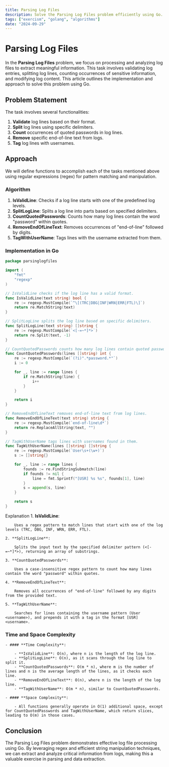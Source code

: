 ```yaml
---
title: Parsing Log Files
description: Solve the Parsing Log Files problem efficiently using Go.
tags: ["exercism", "golang", "algorithms"]
date: "2024-09-29"
---
```


# Parsing Log Files

In the **Parsing Log Files** problem, we focus on processing and analyzing log files to extract meaningful information. This task involves validating log entries, splitting log lines, counting occurrences of sensitive information, and modifying log content. This article outlines the implementation and approach to solve this problem using Go.

## Problem Statement

The task involves several functionalities:
1. **Validate** log lines based on their format.
2. **Split** log lines using specific delimiters.
3. **Count** occurrences of quoted passwords in log lines.
4. **Remove** specific end-of-line text from logs.
5. **Tag** log lines with usernames.

## Approach

We will define functions to accomplish each of the tasks mentioned above using regular expressions (regex) for pattern matching and manipulation.

### Algorithm

1. **IsValidLine**: Checks if a log line starts with one of the predefined log levels.
2. **SplitLogLine**: Splits a log line into parts based on specified delimiters.
3. **CountQuotedPasswords**: Counts how many log lines contain the word "password" within quotes.
4. **RemoveEndOfLineText**: Removes occurrences of "end-of-line" followed by digits.
5. **TagWithUserName**: Tags lines with the username extracted from them.

### Implementation in Go

```go
package parsinglogfiles

import (
	"fmt"
	"regexp"
)

// IsValidLine checks if the log line has a valid format.
func IsValidLine(text string) bool {
	re := regexp.MustCompile(`^\[(TRC|DBG|INF|WRN|ERR|FTL)\]`)
	return re.MatchString(text)
}

// SplitLogLine splits the log line based on specific delimiters.
func SplitLogLine(text string) []string {
	re := regexp.MustCompile(`<[-=~*]*>`)
	return re.Split(text, -1)
}

// CountQuotedPasswords counts how many log lines contain quoted passwords.
func CountQuotedPasswords(lines []string) int {
	re := regexp.MustCompile(`(?i)".*password.*"`)
	i := 0

	for _, line := range lines {
		if re.MatchString(line) {
			i++
		}
	}

	return i
}

// RemoveEndOfLineText removes end-of-line text from log lines.
func RemoveEndOfLineText(text string) string {
	re := regexp.MustCompile(`end-of-line\d*`)
	return re.ReplaceAllString(text, "")
}

// TagWithUserName tags lines with usernames found in them.
func TagWithUserName(lines []string) []string {
	re := regexp.MustCompile(`User\s+(\w+)`)
	s := []string{}

	for _, line := range lines {
		founds := re.FindStringSubmatch(line)
		if founds != nil {
			line = fmt.Sprintf("[USR] %s %s", founds[1], line)
		}
		s = append(s, line)
	}

	return s
}
```

Explanation
    1. **IsValidLine**:

        Uses a regex pattern to match lines that start with one of the log levels (TRC, DBG, INF, WRN, ERR, FTL).

    2. **SplitLogLine**:

        Splits the input text by the specified delimiter pattern (<[-=~*]*>), returning an array of substrings.
    
    3. **CountQuotedPasswords**:

        Uses a case-insensitive regex pattern to count how many lines contain the word "password" within quotes.
    
    4. **RemoveEndOfLineText**:

        Removes all occurrences of "end-of-line" followed by any digits from the provided text.
    
    5. **TagWithUserName**:

        Searches for lines containing the username pattern (User <username>), and prepends it with a tag in the format [USR] <username>.

### Time and Space Complexity
    - #### **Time Complexity**:

        - **IsValidLine**: O(n), where n is the length of the log line.
        - **SplitLogLine**: O(n), as it scans through the log line to split it.
        - **CountQuotedPasswords**: O(m * n), where m is the number of lines and n is the average length of the lines, as it checks each line.
        - **RemoveEndOfLineText**: O(n), where n is the length of the log line.
        - **TagWithUserName**: O(m * n), similar to CountQuotedPasswords.

    - #### **Space Complexity**:

        - All functions generally operate in O(1) additional space, except for CountQuotedPasswords and TagWithUserName, which return slices, leading to O(m) in those cases.

## Conclusion
The Parsing Log Files problem demonstrates effective log file processing using Go. By leveraging regex and efficient string manipulation techniques, we can extract and analyze critical information from logs, making this a valuable exercise in parsing and data extraction.